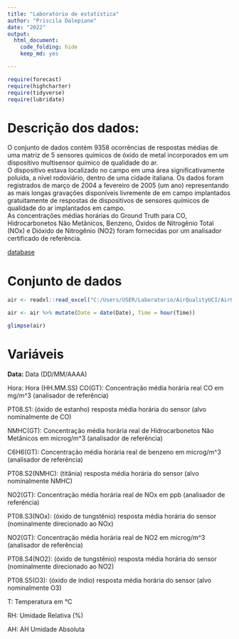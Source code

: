 ```yaml
---
title: "Laboratório de estatística"
author: "Priscila Dalepiane"
date: "2022"
output:
  html_document:
    code_folding: hide
    keep_md: yes

---
```


```r

require(forecast)
require(highcharter)
require(tidyverse)
require(lubridate)


```


# Descrição dos dados: {-}

O conjunto de dados contém 9358 ocorrências de respostas médias de uma matriz de 5 sensores químicos de óxido de metal incorporados em um dispositivo multisensor químico de qualidade do ar. </br>
O dispositivo estava localizado no campo em uma área significativamente poluída, a nível rodoviário, dentro de uma cidade italiana. Os dados foram registrados de março de 2004 a fevereiro de 2005 (um ano) representando as mais longas gravações disponíveis livremente de em campo implantados gratuitamente de respostas de dispositivos de sensores químicos de qualidade do ar implantados em campo.</br>
 As concentrações médias horárias do Ground Truth para CO, Hidrocarbonetos Não Metânicos, Benzeno, Óxidos de Nitrogênio Total (NOx) e Dióxido de Nitrogênio (NO2) foram fornecidas por um analisador certificado de referência. </br>
 
<a href="https://archive.ics.uci.edu/ml/machine-learning-databases/00360/"
target="_blank">database</a>

# Conjunto de dados {-}


```r

air <- readxl::read_excel("C:/Users/USER/Laboratorio/AirQualityUCI/AirQualityUCI.xlsx")

air <- air %>% mutate(Date = date(Date), Time = hour(Time))

glimpse(air)
```

# Variáveis {-}

<strong>Data:</strong> Data (DD/MM/AAAA) </br>

Hora: Hora (HH.MM.SS)
CO(GT): Concentração média horária real CO em mg/m^3 (analisador de referência)

PT08.S1: (óxido de estanho) resposta média horária do sensor (alvo nominalmente de CO)

NMHC(GT): Concentração média horária real de Hidrocarbonetos Não Metânicos em microg/m^3 (analisador de referência)

C6H6(GT): Concentração média horária real de benzeno em microg/m^3 (analisador de referência)

PT08.S2(NMHC): (titânia) resposta média horária do sensor (alvo nominalmente NMHC)

NO2(GT): Concentração média horária real de NOx em ppb (analisador de referência)

PT08.S3(NOx): (óxido de tungstênio) resposta média horária do sensor (nominalmente direcionado ao NOx)

NO2(GT): Concentração média horária real de NO2 em microg/m^3 (analisador de referência)

PT08.S4(NO2): (óxido de tungstênio) resposta média horária do sensor (nominalmente direcionado ao NO2)

PT08.S5(O3): (óxido de índio) resposta média horária do sensor (alvo nominalmente O3)

T: Temperatura em °C

RH: Umidade Relativa (%)

AH: AH Umidade Absoluta



